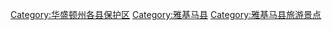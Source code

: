 [[Category:华盛顿州各县保护区|Category:华盛顿州各县保护区]]
[[Category:雅基马县|Category:雅基马县]]
[[Category:雅基马县旅游景点|Category:雅基马县旅游景点]]